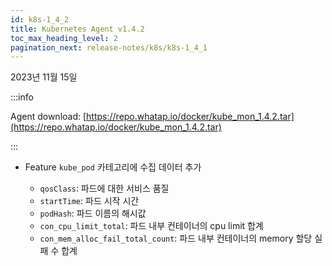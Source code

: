 ```yaml
---
id: k8s-1_4_2
title: Kubernetes Agent v1.4.2
toc_max_heading_level: 2
pagination_next: release-notes/k8s/k8s-1_4_1
---
```


2023년 11월 15일

:::info

Agent download: [https://repo.whatap.io/docker/kube_mon_1.4.2.tar](https://repo.whatap.io/docker/kube_mon_1.4.2.tar)

:::

- <Status>Feature</Status> <code>kube_pod</code> 카테고리에 수집 데이터 추가

  - <code>qosClass</code>: 파드에 대한 서비스 품질
  - <code>startTime</code>: 파드 시작 시간
  - <code>podHash</code>: 파드 이름의 해시값
  - <code>con_cpu_limit_total</code>: 파드 내부 컨테이너의 cpu limit 합계
  - <code>con_mem_alloc_fail_total_count</code>: 파드 내부 컨테이너의 memory 할당 실패 수 합계